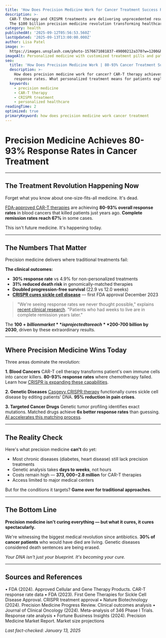 ```yaml
---
title: 'How Does Precision Medicine Work for Cancer Treatment Success Rates 2025'
description: >-
  CAR-T therapy and CRISPR treatments are delivering unprecedented results. 
  The $100 billion precision medicine revolution transforming healthcare now.
category: health
publishedAt: '2025-09-12T05:56:53.560Z'
lastUpdated: '2025-09-13T13:00:00.000Z'
author: Lisa Patel
image: >-
  https://images.unsplash.com/photo-1576671081837-49000212a370?w=1200&h=630&fit=crop
imageAlt: Personalized medicine with customized treatment pills and patient data
seo:
  title: 'How Does Precision Medicine Work | 80-93% Cancer Treatment Success'
  description: >-
    How does precision medicine work for cancer? CAR-T therapy achieves 80-93% 
    response rates. What personalized treatment means for patients explained.
  keywords:
    - precision medicine
    - CAR-T therapy
    - CRISPR treatment
    - personalized healthcare
readingTime: 2
optimized: true
primaryKeyword: how does precision medicine work cancer treatment
---
```


# Precision Medicine Achieves 80-93% Response Rates in Cancer Treatment

---

## The Treatment Revolution Happening Now

Forget what you know about one-size-fits-all medicine. It's dead.

[FDA-approved CAR-T therapies](https://www.fda.gov/vaccines-blood-biologics/cellular-gene-therapy-products/approved-cellular-and-gene-therapy-products) are achieving **80-93% overall response rates** in blood cancers that killed patients just years ago. **Complete remission rates reach 67%** in some cases.

This isn't future medicine. It's happening today.

---

## The Numbers That Matter

Precision medicine delivers where traditional treatments fail:

**The clinical outcomes:**
- **30% response rate** vs 4.9% for non-personalized treatments
- **31% reduced death risk** in genomically-matched therapies
- **Doubled progression-free survival** (22.9 vs 12.0 weeks)
- [**CRISPR cures sickle cell disease**](https://www.fda.gov/news-events/press-announcements/fda-approves-first-gene-therapies-treat-patients-sickle-cell-disease) — first FDA approval December 2023

> "We're seeing response rates we never thought possible," explains [recent clinical research](https://www.nature.com/articles/s41587-024-02178-3). "Patients who had weeks to live are in complete remission years later."

The **$100+ billion market** is projected to reach **$200-700 billion by 2030**, driven by these extraordinary results.

---

## Where Precision Medicine Wins Today

Three areas dominate the revolution:

**1. Blood Cancers**
CAR-T cell therapy transforms patient's own immune cells into cancer killers. **80-93% response rates** where chemotherapy failed. Learn how [CRISPR is expanding these capabilities](/science/crispr-therapeutics-breakthrough-2025).

**2. Genetic Diseases**
[Casgevy CRISPR therapy](https://www.fda.gov/news-events/press-announcements/fda-approves-first-gene-therapies-treat-patients-sickle-cell-disease) functionally cures sickle cell disease by editing patients' DNA. **95% reduction in pain crises**.

**3. Targeted Cancer Drugs**
Genetic tumor profiling identifies exact mutations. Matched drugs achieve **6x better response rates** than guessing. [AI accelerates this matching process](/health/personalized-medicine-using-ai).

---

## The Reality Check

Here's what precision medicine **can't** do yet:

- Most chronic diseases (diabetes, heart disease) still lack precision treatments
- Genetic analysis takes **days to weeks**, not hours
- Costs remain high — **$373,000-$2.8 million** for CAR-T therapies
- Access limited to major medical centers

But for the conditions it targets? **Game over for traditional approaches**.

---

## The Bottom Line

**Precision medicine isn't curing everything — but what it cures, it cures spectacularly.**

We're witnessing the biggest medical revolution since antibiotics. **30% of cancer patients** who would have died are living. Genetic diseases considered death sentences are being erased.

*Your DNA isn't just your blueprint. It's becoming your cure.*

---

## Sources and References

• FDA (2024). Approved Cellular and Gene Therapy Products. CAR-T response rate data
• FDA (2023). First Gene Therapies for Sickle Cell Disease Approval. CRISPR treatment approval
• Nature Biotechnology (2024). Precision Medicine Progress Review. Clinical outcomes analysis
• Journal of Clinical Oncology (2024). Meta-analysis of 346 Phase I Trials. Response rate analysis
• Fortune Business Insights (2024). Precision Medicine Market Report. Market size projections

*Last fact-checked: January 13, 2025*